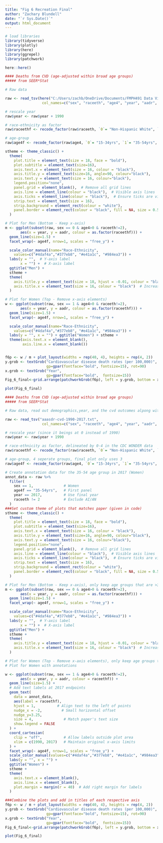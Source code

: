 ---
title: "Fig 6 Recreation Final"
author: "Zachary Blundell"
date: "`r Sys.Date()`"
output: html_document
---

```{r setup, include=FALSE}
# load libraries
library(tidyverse)
library(plotly)
library(here)
library(ggrepel)
library(patchwork)

here::here()


```


```{r}
#### Deaths from CVD (age-adjusted within broad age groups)
##### from SEER*Stat

# Raw data

raw <- read_tsv(here("C:/Users/zachb/OneDrive/Documents/FMPH491 Data Vis/aaasdr-cvd-1990-2017.txt"),
                 col_names=c("sex", "raceeth", "age4", "year", "aadr", "count", "pop"), col_types = "ddddddd")

# rescale year
raw$year <- raw$year + 1990

# race-ethnicity as factor
raw$raceethf <- recode_factor(raw$raceeth, `0`= "Non-Hispanic White", `1`= "Non-Hispanic Black", `2`= "Non-Hispanic AI/AN", `3`= "Non-Hispanic API", `4`= "Hispanic")

# age-group
raw$age4f <- recode_factor(raw$age4, `0`= "15-34yrs", `1`= "35-54yrs", `2`= "55-64yrs", `3`= "65+yrs")

```





```{r}
stheme <- theme_classic() + 
  theme(
    plot.title = element_text(size = 18, face = "bold"), 
    plot.subtitle = element_text(size=16),
    axis.text.x = element_text(size = 16, colour = "black"), 
    axis.title.y = element_text(size=16, angle=90, colour="black"), 
    axis.text.y = element_text(size = 16, colour="black"), 
    legend.position="none",
    panel.grid = element_blank(),  # Remove all grid lines
    axis.line = element_line(colour = "black"),  # Visible axis lines
    axis.ticks = element_line(colour = "black"),  # Ensure ticks are visible
    strip.text = element_text(size = 16), 
    strip.background = element_rect(colour = "white"),
    panel.border = element_rect(colour = "black", fill = NA, size = 0.5)  # Border around each panel
  )

# Plot for Men (Bottom - Keep x-axis)
m <- ggplot(subset(raw, sex == 0 & age4>0 & raceeth!=2), 
       aes(x = year, y = aadr, colour = as.factor(raceethf))) + 
  geom_line(size=1.5) + 
  facet_wrap(~ age4f, nrow=1, scales = "free_y") +

  scale_color_manual(name="Race-Ethnicity", 
    values=c("#4daf4a","#377eb8", "#e41a1c", "#984ea3")) +
  labs(y = "",  # Y-axis label
       x = "") +  # X-axis label
  ggtitle("Men") + 
  stheme +
  theme(
    axis.title.y = element_text(size = 18, hjust = -0.01, colour = "black"),  # Centered and larger
    axis.title.x = element_text(size = 16, colour = "black")  # Increased size
  )

# Plot for Women (Top - Remove x-axis elements)
w <- ggplot(subset(raw, sex == 1 & age4>0 & raceeth!=2), 
       aes(x = year, y = aadr, colour = as.factor(raceethf))) + 
  geom_line(size=1.5) + 
  facet_wrap(~ age4f, nrow=1, scales = "free_y") +

  scale_color_manual(name="Race-Ethnicity", 
    values=c("#4daf4a","#377eb8", "#e41a1c", "#984ea3")) +
  labs(y = "", x = "") + ggtitle("Women") + stheme +
  theme(axis.text.x = element_blank(),
        axis.line.x = element_blank())



```


```{r}
f6p <- w / m + plot_layout(widths = rep(40, 4), heights = rep(4, 2))
y.grob <- textGrob("Cardiovascular disease death rates (per 100,000)", 
                   gp=gpar(fontface="bold", fontsize=15), rot=90)
x.grob <- textGrob("Year", 
                   gp=gpar(fontface="bold",  fontsize=15))
Fig_6_final<-grid.arrange(patchworkGrob(f6p), left = y.grob, bottom = x.grob)

plot(Fig_6_final)
```



```{r}
#### Deaths from CVD (age-adjusted within broad age groups)
##### from SEER*Stat

# Raw data, read out demographics,year, and the cvd outcomes alpong with count/pop

raw <- read_tsv("aaasdr-cvd-1990-2017.txt",
                 col_names=c("sex", "raceeth", "age4", "year", "aadr", "count", "pop"), col_types = "ddddddd")

# rescale year (since it beings at 0 instead of 1990)
raw$year <- raw$year + 1990

# race-ethnicity as factor, delineated by 0-4 in the CDC WONDER data
raw$raceethf <- recode_factor(raw$raceeth, `0`= "Non-Hispanic White", `1`= "Non-Hispanic Black", `2`= "Non-Hispanic AI/AN", `3`= "Non-Hispanic API", `4`= "Hispanic")

# age-group, 4 seperate groups, final plot only uses 3
raw$age4f <- recode_factor(raw$age4, `0`= "15-34yrs", `1`= "35-54yrs", `2`= "55-64yrs", `3`= "65+yrs")

# Create annotation data for the 35-54 age group in 2017 (Women)
annot_data <- raw %>%
  filter(
    sex == 1,              # Women
    age4f == "35-54yrs",   # First panel
    year == 2017,          # Use final year
    raceeth != 2           # Exclude AI/AN
  )
###Set custom theme of plots that matches paper (given in code)
stheme <- theme_classic() + 
  theme(
    plot.title = element_text(size = 18, face = "bold"), 
    plot.subtitle = element_text(size=16),
    axis.text.x = element_text(size = 16, colour = "black"), 
    axis.title.y = element_text(size=16, angle=90, colour="black"), 
    axis.text.y = element_text(size = 16, colour="black"), 
    legend.position="none",
    panel.grid = element_blank(),  # Remove all grid lines
    axis.line = element_line(colour = "black"),  # Visible axis lines
    axis.ticks = element_line(colour = "black"),  # Ensure ticks are visible
    strip.text = element_text(size = 16), 
    strip.background = element_rect(colour = "white"),
    panel.border = element_rect(colour = "black", fill = NA, size = 0.5)  # Border around each panel
  )

# Plot for Men (Bottom - Keep x-axis), only keep age groups that are >35
m <- ggplot(subset(raw, sex == 0 & age4>0 & raceeth!=2), 
       aes(x = year, y = aadr, colour = as.factor(raceethf))) + 
  geom_line(size=1.5) + 
  facet_wrap(~ age4f, nrow=1, scales = "free_y") +

  scale_color_manual(name="Race-Ethnicity", 
    values=c("#4daf4a","#377eb8", "#e41a1c", "#984ea3")) +
  labs(y = "",  # Y-axis label
       x = "") +  # X-axis label
  ggtitle("Men") + 
  stheme +
  theme(
    axis.title.y = element_text(size = 18, hjust = -0.01, colour = "black"),  # Centered and larger
    axis.title.x = element_text(size = 16, colour = "black")  # Increased size
  )

# Plot for Women (Top - Remove x-axis elements), only keep age groups that are >35
# Plot for Women with annotations

w <- ggplot(subset(raw, sex == 1 & age4>0 & raceeth!=2), 
       aes(x = year, y = aadr, colour = raceethf)) + 
  geom_line(size=1.5) + 
  # Add text labels at 2017 endpoints
  geom_text(
    data = annot_data,
    aes(label = raceethf),
    hjust = 1,          # Align text to the left of points
    nudge_x = -2,         # Small horizontal offset
    nudge_y=3.25,
    size = 4,              # Match paper's text size
    show.legend = FALSE
  ) +
  coord_cartesian(
    clip = "off",          # Allow labels outside plot area
    xlim = c(1990, 2017)   # Maintain original x-axis limits
  ) +
  facet_wrap(~ age4f, nrow=1, scales = "free_y") +
  scale_color_manual(values=c("#4daf4a","#377eb8", "#e41a1c", "#984ea3")) +
  labs(y = "", x = "") + 
  ggtitle("Women") + 
  stheme +
  theme(
    axis.text.x = element_blank(),
    axis.line.x = element_blank(),
    plot.margin = margin(r = 40)  # Add right margin for labels
  )

###Combine the plots and add in titles of each respective axis
f6p <- w / m + plot_layout(widths = rep(40, 4), heights = rep(4, 2))
y.grob <- textGrob("Cardiovascular disease death rates (per 100,000)", 
                   gp=gpar(fontface="bold", fontsize=15), rot=90)
x.grob <- textGrob("Year", 
                   gp=gpar(fontface="bold",  fontsize=15))
Fig_6_final<-grid.arrange(patchworkGrob(f6p), left = y.grob, bottom = x.grob)

plot(Fig_6_final)

```

